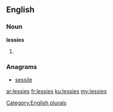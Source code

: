 ==English==

===Noun===
'''lessies'''

# {{plural of|lessie}}

===Anagrams===
* [[sessile#English|sessile]]

[[Category:English plurals]]

[[ar:lessies]]
[[fr:lessies]]
[[ku:lessies]]
[[my:lessies]]